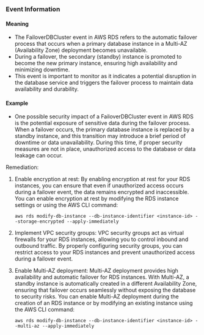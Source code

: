 
### Event Information

#### Meaning

- The FailoverDBCluster event in AWS RDS refers to the automatic failover process that occurs when a primary database instance in a Multi-AZ (Availability Zone) deployment becomes unavailable. 
- During a failover, the secondary (standby) instance is promoted to become the new primary instance, ensuring high availability and minimizing downtime. 
- This event is important to monitor as it indicates a potential disruption in the database service and triggers the failover process to maintain data availability and durability.

#### Example

- One possible security impact of a FailoverDBCluster event in AWS RDS is the potential exposure of sensitive data during the failover process. When a failover occurs, the primary database instance is replaced by a standby instance, and this transition may introduce a brief period of downtime or data unavailability. During this time, if proper security measures are not in place, unauthorized access to the database or data leakage can occur.

Remediation:
1. Enable encryption at rest: By enabling encryption at rest for your RDS instances, you can ensure that even if unauthorized access occurs during a failover event, the data remains encrypted and inaccessible. You can enable encryption at rest by modifying the RDS instance settings or using the AWS CLI command:
   ```
   aws rds modify-db-instance --db-instance-identifier <instance-id> --storage-encrypted --apply-immediately
   ```

2. Implement VPC security groups: VPC security groups act as virtual firewalls for your RDS instances, allowing you to control inbound and outbound traffic. By properly configuring security groups, you can restrict access to your RDS instances and prevent unauthorized access during a failover event.

3. Enable Multi-AZ deployment: Multi-AZ deployment provides high availability and automatic failover for RDS instances. With Multi-AZ, a standby instance is automatically created in a different Availability Zone, ensuring that failover occurs seamlessly without exposing the database to security risks. You can enable Multi-AZ deployment during the creation of an RDS instance or by modifying an existing instance using the AWS CLI command:
   ```
   aws rds modify-db-instance --db-instance-identifier <instance-id> --multi-az --apply-immediately
   ```

